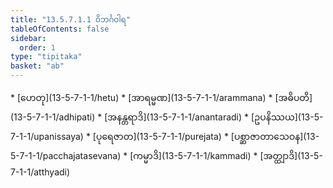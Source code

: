 ```yaml
---
title: "13.5.7.1.1 ဝိဘင်္ဂဝါရ"
tableOfContents: false
sidebar:
  order: 1
type: "tipitaka"
basket: "ab"
---
```



<DynamicBreadcrumb />



<TableOfContents>
* [ဟေတု](13-5-7-1-1/hetu)
* [အာရမ္မဏ](13-5-7-1-1/arammana)
* [အဓိပတိ](13-5-7-1-1/adhipati)
* [အနန္တရာဒိ](13-5-7-1-1/anantaradi)
* [ဥပနိဿယ](13-5-7-1-1/upanissaya)
* [ပုရေဇာတ](13-5-7-1-1/purejata)
* [ပစ္ဆာဇာတာသေဝန](13-5-7-1-1/pacchajatasevana)
* [ကမ္မာဒိ](13-5-7-1-1/kammadi)
* [အတ္ထျာဒိ](13-5-7-1-1/atthyadi)
</TableOfContents>